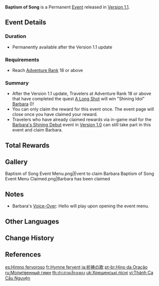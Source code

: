 {{Event
|name              = Baptism of Song
|image             = Baptism of Song.jpg
|type              = In-Game
|group             = Archon Quest
|group2            = Indefinite
|time_known        = yes
|time_start        = 2020-11-11 14:00:00
|time_end          = none
|time_start_offset = UTC+8
|link              = https://genshin.hoyoverse.com/en/news/detail/6536
}}
{{Description|Have you heard of Deaconess Barbara? Everyone in Mondstadt loves her. There seems to be something on her mind lately, and no one seems to know what's bothering her. If you happen to meet her by chance, why not stay and have a chat with her? It's up to you to help her smile return!}}
'''Baptism of Song''' is a Permanent [[Event]] released in [[Version 1.1]].

==Event Details==
===Duration===
* Permanently available after the Version 1.1 update

===Requirements===
* Reach [[Adventure Rank]] 18 or above

===Summary===
* After the Version 1.1 update, Travelers at Adventure Rank 18 or above that have completed the quest [[A Long Shot]] will win "Shining Idol" [[Barbara]] ({{Hydro}})!
* You can only claim the reward for this event once. The event page will close once you have claimed your reward.
* Travelers who have already claimed rewards via in-game mail for the [[Barbara's Shining Debut]] event in [[Version 1.0]] can still take part in this event and claim Barbara.

==Total Rewards==
{{Event Rewards
|Barbara = 1
|sort = Barbara
}}

==Gallery==
<gallery>
Baptism of Song Event Menu.png|Event to claim Barbara
Baptism of Song Event Menu Claimed.png|Barbara has been claimed
</gallery>

==Notes==
* Barbara's [[Barbara/Voice-Overs|Voice-Over]]: Hello will play upon opening the event menu.

==Other Languages==
{{Other Languages
|en      = Baptism of Song
|zhs     = 浅唱祈礼
|zhs_rm  = Qiǎnchàng Qílǐ
|zht     = 淺唱祈禮
|zht_rm  = Qiǎnchàng Qílǐ
|zh_tl   = 
|ja      = 祈祷の歌
|ja_rm   = Kitou no Uta
|ja_tl   = Song of Prayer
|ko      = 기도의 노래
|ko_rm   = Gido-ui Norae
|ko_tl   = Song of Pray
|es      = Himno fervoroso
|es_tl   = Fervent Hymn
|fr      = Hymne fervent
|fr_tl   = Fervent Hymn
|ru      = Молитвенный гимн
|ru_tl   = Prayer Hymn
|th      = ประสานเสียงเพลง
|th_rm   = Prasansiang Phleng
|th_tl   = Harmonize the Sound of a Song
|vi      = Thánh Ca Cầu Nguyện
|vi_tl   = 
|de      = Andächtiger Gesang
|de_tl   = Prayerful Chanting
|id      = Himne Doa
|id_tl   = Prayer Hymn
|pt      = Hino da Oração
|pt_tl   = 
|tr      = Müziğin Yeniden Doğuşu
|tr_tl   = 
|it      = Un inno fervente
|it_tl   = A Fervent Hymn
}}

==Change History==
{{Change History|1.1}}

==References==
{{Reflist}}

[[es:Himno fervoroso]]
[[fr:Hymne fervent]]
[[ja:祈祷の歌]]
[[pt-br:Hino da Oração]]
[[ru:Молитвенный гимн]]
[[th:ประสานเสียงเพลง]]
[[uk:Хрещенські пісні]]
[[vi:Thánh Ca Cầu Nguyện]]